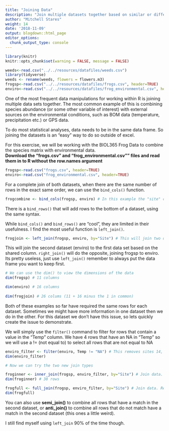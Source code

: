 ```yaml
---
title: "Joining Data"
description: "Join multiple datasets together based on similar or different values of a column. e.g. join environmental and species data based on site name"
author: "Mitchell Stares"
weight: 14
date: '2018-11-09'
output: blogdown::html_page
editor_options:
  chunk_output_type: console
---
```


```r
library(knitr)
knitr::opts_chunk$set(warning = FALSE, message = FALSE)
```

```r
weeds<-read.csv("../../resources/datafiles/weeds.csv")
library(tidyverse)
weeds <- rename(weeds, flowers = flowers.m3)
frogsp<-read.csv("../../resources/datafiles/frogs.csv", header=TRUE)
enviro<-read.csv("../../resources/datafiles/frog_environmental.csv", header=TRUE)
```

One of the most frequent data manipulations for working within R is joining multiple data sets together. The most common example of this is combining species abundance (or some other variable of interest) with external sources on the environmental conditions, such as BOM data (temperature, precipitation etc.) or GPS data.

To do most statistical analyses, data needs to be in the same data frame. So joining the datasets is an "easy" way to do so outside of excel.

::: callout
For this exercise, we will be working with the BIOL365 Frog Data to combine the species matrix with environmental data.\
**Download the "frogs.csv" and "frog_environmental.csv"" files and read them in to R without the row.names argument**
:::

```r
frogsp<-read.csv("frogs.csv", header=TRUE)
enviro<-read.csv("frog_environmental.csv", header=TRUE)
```

For a complete join of both datasets, when there are the same number of rows in the exact same order, we can use the `bind_cols()` function.

```r
frogcombine <- bind_cols(frogsp, enviro) # In this example the "site" column has been added twice
```

There is a `bind_rows()` that will add rows to the bottom of a dataset, using the same syntax.

While `bind_cols()` and `bind_rows()` are "cool", they are limited in their usefulness. I find the most useful function is `left_join()`.

```R
frogjoin <- left_join(frogsp, enviro, by="Site") # This will join two datasets by a similar column (Site). 
```

This will join the second dataset (enviro) to the first data set based on the shared column. `right_join()` will do the opposite, joining frogsp to enviro. Its pretty useless, just use `left_join()` remember to always put the data frame you want to keep first.

```R
# We can use the dim() to view the dimensions of the data
dim(frogsp) # 11 columns

dim(enviro) # 16 columns
 
dim(frogjoin) # 26 colums (11 + 16 minus the 1 in common)

```

Both of these examples so far have required the same rows for each dataset. Sometimes we might have more information in one dataset then we do in the other. For this dataset we don't have this issue, so lets quickly create the issue to demonstrate.

We will simply use the `filter()` command to filter for rows that contain a value in the "Temp" column. We have 4 rows that have an NA in "Temp" so we will use a != (not equal to) to select all rows that are not equal to NA

```r
enviro_filter <- filter(enviro, Temp != "NA") # This removes sites 14, 15, 35 & 36
dim(enviro_filter)

# Now we can try the two new join types

froginner <- inner_join(frogsp, enviro_filter, by="Site") # Join data. Retain only rows that occur in both data sets
dim(froginner) # 38 rows

frogfull <- full_join(frogsp, enviro_filter, by="Site") # Join data. Retain all values, all rows
dim(frogfull)

```

You can also use **semi_join()** to combine all rows that have a match in the second dataset, or **anti_join()** to combine all rows that do not match have a match in the second dataset (this ones a little weird).

I still find myself using `left_join` 90% of the time though.
